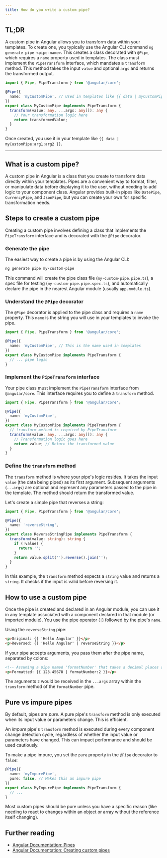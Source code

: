 ```yaml
---
title: How do you write a custom pipe?
---
```


## TL;DR

A custom pipe in Angular allows you to transform data within your templates. To create one, you typically use the Angular CLI command `ng generate pipe <pipe-name>`. This creates a class decorated with `@Pipe`, which requires a `name` property used in templates. The class must implement the `PipeTransform` interface, which mandates a `transform` method. This method takes the input `value` and optional `args` and returns the transformed output.

```typescript
import { Pipe, PipeTransform } from '@angular/core';

@Pipe({
  name: 'myCustomPipe', // Used in templates like {{ data | myCustomPipe }}
})
export class MyCustomPipe implements PipeTransform {
  transform(value: any, ...args: any[]): any {
    // Your transformation logic here
    return transformedValue;
  }
}
```

Once created, you use it in your template like `{{ data | myCustomPipe:arg1:arg2 }}`.

---

## What is a custom pipe?

A custom pipe in Angular is a class that you create to transform data directly within your templates. Pipes are a convenient way to format, filter, or manipulate data before displaying it to the user, without needing to add logic to your component class. Angular provides built-in pipes like `DatePipe`, `CurrencyPipe`, and `JsonPipe`, but you can create your own for specific transformation needs.

## Steps to create a custom pipe

Creating a custom pipe involves defining a class that implements the `PipeTransform` interface and is decorated with the `@Pipe` decorator.

### Generate the pipe

The easiest way to create a pipe is by using the Angular CLI:

```bash
ng generate pipe my-custom-pipe
```

This command will create the pipe class file (`my-custom-pipe.pipe.ts`), a spec file for testing (`my-custom-pipe.pipe.spec.ts`), and automatically declare the pipe in the nearest Angular module (usually `app.module.ts`).

### Understand the `@Pipe` decorator

The `@Pipe` decorator is applied to the pipe class and requires a `name` property. This `name` is the string you will use in your templates to invoke the pipe.

```typescript
import { Pipe, PipeTransform } from '@angular/core';

@Pipe({
  name: 'myCustomPipe', // This is the name used in templates
})
export class MyCustomPipe implements PipeTransform {
  // ... pipe logic
}
```

### Implement the `PipeTransform` interface

Your pipe class must implement the `PipeTransform` interface from `@angular/core`. This interface requires you to define a `transform` method.

```typescript
import { Pipe, PipeTransform } from '@angular/core';

@Pipe({
  name: 'myCustomPipe',
})
export class MyCustomPipe implements PipeTransform {
  // transform method is required by PipeTransform
  transform(value: any, ...args: any[]): any {
    // Transformation logic goes here
    return value; // Return the transformed value
  }
}
```

### Define the `transform` method

The `transform` method is where your pipe's logic resides. It takes the input `value` (the data being piped) as its first argument. Subsequent arguments (`...args`) are optional and represent any parameters passed to the pipe in the template. The method should return the transformed value.

Let's create a simple pipe that reverses a string:

```typescript
import { Pipe, PipeTransform } from '@angular/core';

@Pipe({
  name: 'reverseString',
})
export class ReverseStringPipe implements PipeTransform {
  transform(value: string): string {
    if (!value) {
      return '';
    }
    return value.split('').reverse().join('');
  }
}
```

In this example, the `transform` method expects a `string` value and returns a `string`. It checks if the input is valid before reversing it.

## How to use a custom pipe

Once the pipe is created and declared in an Angular module, you can use it in any template associated with a component declared in that module (or imported module). You use the pipe operator (`|`) followed by the pipe's `name`.

Using the `reverseString` pipe:

```html
<p>Original: {{ 'Hello Angular' }}</p>
<p>Reversed: {{ 'Hello Angular' | reverseString }}</p>
```

If your pipe accepts arguments, you pass them after the pipe name, separated by colons:

```html
<!-- Assuming a pipe named 'formatNumber' that takes a decimal places argument -->
<p>Formatted: {{ 123.45678 | formatNumber:2 }}</p>
```

The arguments `2` would be received in the `...args` array within the `transform` method of the `formatNumber` pipe.

## Pure vs impure pipes

By default, pipes are _pure_. A pure pipe's `transform` method is only executed when its input value or parameters change. This is efficient.

An _impure_ pipe's `transform` method is executed during every component change detection cycle, regardless of whether the input value or parameters have changed. This can impact performance and should be used cautiously.

To make a pipe impure, you set the `pure` property in the `@Pipe` decorator to `false`:

```typescript
@Pipe({
  name: 'myImpurePipe',
  pure: false, // Makes this an impure pipe
})
export class MyImpurePipe implements PipeTransform {
  // ...
}
```

Most custom pipes should be pure unless you have a specific reason (like needing to react to changes within an object or array without the reference itself changing).

## Further reading

- [Angular Documentation: Pipes](https://angular.dev/guide/pipes)
- [Angular Documentation: Creating custom pipes](https://angular.dev/guide/pipes/custom-pipes)
